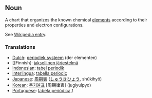 == Noun ==

A chart that organizes the known chemical [[element]]s according to their properties and electron configurations.

See [[Wikipedia:Periodic table|Wikipedia entry]].

=== Translations ===
*[[Dutch]]: [[periodiek systeem]] (der elementen)
*[[Finnish]: [[jaksollinen järjestelmä]]
*[[Indonesian]]: [[tabel]] [[periodik]]
*[[Interlingua]]: [[tabella periodic]]
*[[Japanese]]: [[周期表]] ([[しゅうきひょう]], shūkihyō)
*[[Korean]]: [[주기율표]] [周期律表] (jugiyulpyo)
*[[Portuguese]]: [[tabela periódica]] ''f''